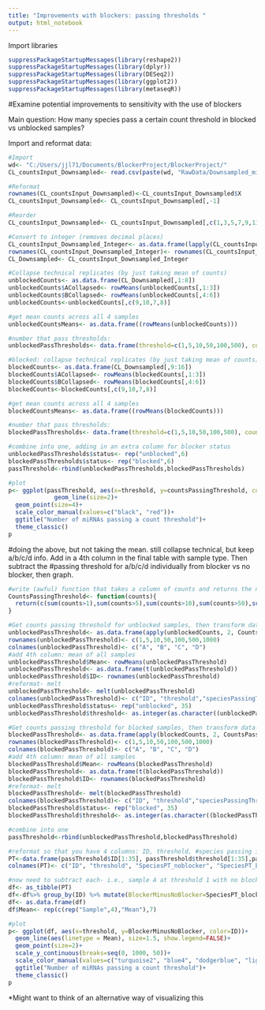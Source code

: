```yaml
---
title: "Improvements with blockers: passing thresholds "
output: html_notebook
---
```


Import libraries
```r
suppressPackageStartupMessages(library(reshape2))
suppressPackageStartupMessages(library(dplyr))
suppressPackageStartupMessages(library(DESeq2))
suppressPackageStartupMessages(library(ggplot2))
suppressPackageStartupMessages(library(metaseqR))
```


#Examine potential improvements to sensitivity with the use of blockers


Main question: How many species pass a certain count threshold in blocked vs unblocked samples?

Import and reformat data:
```r
#Import
wd<- "C:/Users/jjl71/Documents/BlockerProject/BlockerProject/"
CL_countsInput_Downsampled<- read.csv(paste(wd, "RawData/Downsampled_miRNA_CLmiRDeep2Results_AllSamples_DefaultmiRDeep2Settings.csv",sep=""))

#Reformat
rownames(CL_countsInput_Downsampled)<-CL_countsInput_Downsampled$X
CL_countsInput_Downsampled<- CL_countsInput_Downsampled[,-1]

#Reorder 
CL_countsInput_Downsampled<- CL_countsInput_Downsampled[,c(1,3,5,7,9,11,13,15,2,4,6,8,10,12,14,16)]

#Convert to integer (removes decimal places)
CL_countsInput_Downsampled_Integer<- as.data.frame(lapply(CL_countsInput_Downsampled, as.integer))
rownames(CL_countsInput_Downsampled_Integer)<- rownames(CL_countsInput_Downsampled)
CL_Downsampled<- CL_countsInput_Downsampled_Integer
```

```r
#Collapse technical replicates (by just taking mean of counts)
unblockedCounts<- as.data.frame(CL_Downsampled[,1:8])
unblockedCounts$ACollapsed<- rowMeans(unblockedCounts[,1:3])
unblockedCounts$BCollapsed<- rowMeans(unblockedCounts[,4:6])
unblockedCounts<-unblockedCounts[,c(9,10,7,8)]

#get mean counts across all 4 samples
unblockedCountsMeans<- as.data.frame((rowMeans(unblockedCounts)))

#number that pass thresholds:
unblockedPassThresholds<- data.frame(threshold=c(1,5,10,50,100,500), countsPassingThreshold=c(sum(unblockedCountsMeans>1),sum(unblockedCountsMeans>5),sum(unblockedCountsMeans>10),sum(unblockedCountsMeans>50),sum(unblockedCountsMeans>100),sum(unblockedCountsMeans>500)))

#blocked: collapse technical replicates (by just taking mean of counts)
blockedCounts<- as.data.frame(CL_Downsampled[,9:16])
blockedCounts$ACollapsed<- rowMeans(blockedCounts[,1:3])
blockedCounts$BCollapsed<- rowMeans(blockedCounts[,4:6])
blockedCounts<-blockedCounts[,c(9,10,7,8)]

#get mean counts across all 4 samples
blockedCountsMeans<- as.data.frame((rowMeans(blockedCounts)))

#number that pass thresholds:
blockedPassThresholds<- data.frame(threshold=c(1,5,10,50,100,500), countsPassingThreshold=c(sum(blockedCountsMeans>1),sum(blockedCountsMeans>5),sum(blockedCountsMeans>10),sum(blockedCountsMeans>50),sum(blockedCountsMeans>100),sum(blockedCountsMeans>500)))

#combine into one, adding in an extra column for blocker status
unblockedPassThresholds$status<- rep("unblocked",6)
blockedPassThresholds$status<- rep("blocked",6)
passThreshold<-rbind(unblockedPassThresholds,blockedPassThresholds)

#plot
p<- ggplot(passThreshold, aes(x=threshold, y=countsPassingThreshold, color=status))+
             geom_line(size=2)+
  geom_point(size=4)+
  scale_color_manual(values=c("black", "red"))+
  ggtitle("Number of miRNAs passing a count threshold")+
  theme_classic()
p
```

#doing the above, but not taking the mean. still collapse technical, but keep a/b/c/d info. Add in a 4th column in the final table with sample type. Then subtract the #passing threshold for a/b/c/d individually from blocker vs no blocker, then graph. 


```r
#write (awful) function that takes a column of counts and returns the number of species that pass the 6 threshold already written into the function, bc i am stupid
CountsPassingThreshold<- function(counts){
  return(c(sum(counts>1),sum(counts>5),sum(counts>10),sum(counts>50),sum(counts>100),sum(counts>500),sum(counts>1000)))
}

#Get counts passing threshold for unblocked samples, then transform data- 4 columns: ID (A/b/c/d), threshold, #of species that passed that threshold, and blocker status
unblockedPassThreshold<- as.data.frame(apply(unblockedCounts, 2, CountsPassingThreshold))
rownames(unblockedPassThreshold)<- c(1,5,10,50,100,500,1000)
colnames(unblockedPassThreshold)<- c("A", "B", "C", "D")
#add 4th column: mean of all samples
unblockedPassThreshold$Mean<- rowMeans(unblockedPassThreshold)
unblockedPassThreshold<- as.data.frame(t(unblockedPassThreshold))
unblockedPassThreshold$ID<- rownames(unblockedPassThreshold)
#reformat- melt
unblockedPassThreshold<- melt(unblockedPassThreshold)
colnames(unblockedPassThreshold)<- c("ID", "threshold","speciesPassingThreshold")
unblockedPassThreshold$status<- rep("unblocked", 35)
unblockedPassThreshold$threshold<- as.integer(as.character((unblockedPassThreshold$threshold)))

#Get counts passing threshold for blocked samples, then transform data- 4 columns: ID (A/b/c/d), threshold, #of species that passed that threshold, and blocker status
blockedPassThreshold<- as.data.frame(apply(blockedCounts, 2, CountsPassingThreshold))
rownames(blockedPassThreshold)<- c(1,5,10,50,100,500,1000)
colnames(blockedPassThreshold)<- c("A", "B", "C", "D")
#add 4th column: mean of all samples
blockedPassThreshold$Mean<- rowMeans(blockedPassThreshold)
blockedPassThreshold<- as.data.frame(t(blockedPassThreshold))
blockedPassThreshold$ID<- rownames(blockedPassThreshold)
#reformat- melt
blockedPassThreshold<- melt(blockedPassThreshold)
colnames(blockedPassThreshold)<- c("ID", "threshold","speciesPassingThreshold")
blockedPassThreshold$status<- rep("blocked", 35)
blockedPassThreshold$threshold<- as.integer(as.character((blockedPassThreshold$threshold)))

#combine into one
passThreshold<-rbind(unblockedPassThreshold,blockedPassThreshold)

#reformat so that you have 4 columns: ID, threshold, #species passing in noblocker, #species passing in blocker
PT<-data.frame(passThreshold$ID[1:35], passThreshold$threshold[1:35],passThreshold$speciesPassingThreshold[1:35], passThreshold$speciesPassingThreshold[36:70])
colnames(PT)<- c("ID", "threshold", "SpeciesPT_noblocker", "SpeciesPT_blocker")

#now need to subtract each- i.e., sample A at threshold 1 with no blocker vs with blocker. get those values for all, then plot. 
df<- as_tibble(PT)
df<-df%>% group_by(ID) %>% mutate(BlockerMinusNoBlocker=SpeciesPT_blocker-SpeciesPT_noblocker)
df<- as.data.frame(df)
df$Mean<- rep(c(rep("Sample",4),"Mean"),7)

#plot
p<- ggplot(df, aes(x=threshold, y=BlockerMinusNoBlocker, color=ID))+
  geom_line(aes(linetype = Mean), size=1.5, show.legend=FALSE)+
  geom_point(size=2)+
  scale_y_continuous(breaks=seq(0, 1000, 50))+
  scale_color_manual(values=c("turquoise2", "blue4", "dodgerblue", "lightskyblue","black"))+
  ggtitle("Number of miRNAs passing a count threshold")+
  theme_classic()
p

```
*Might want to think of an alternative way of visualizing this





